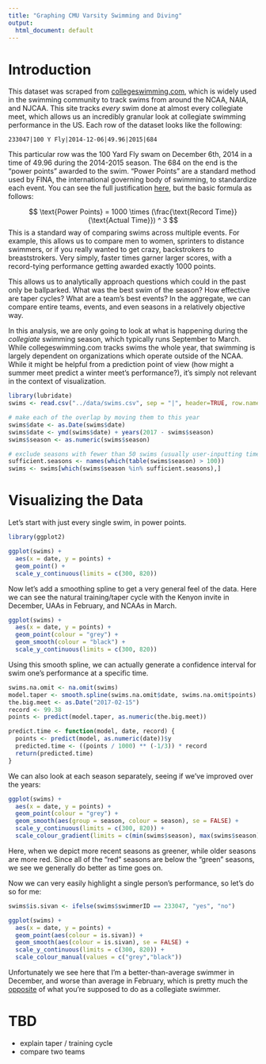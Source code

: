 ```yaml
---
title: "Graphing CMU Varsity Swimming and Diving"
output:
  html_document: default
---
```


# Introduction

This dataset was scraped from [collegeswimming.com](collegeswimming.com), which is widely used in the swimming community to track swims from around the NCAA, NAIA, and NJCAA. This site tracks *every* swim done at almost every collegiate meet, which allows us an incredibly granular look at collegiate swimming performance in the US. Each row of the dataset looks like the following:

`
  233047|100 Y Fly|2014-12-06|49.96|2015|684
`

This particular row was the 100 Yard Fly swam on December 6th, 2014 in a time of 49.96 during the 2014-2015 season. The 684 on the end is the "power points" awarded to the swim. "Power Points" are a standard method used by FINA, the international governing body of swimming, to standardize each event. You can see the full justification [here](http://archives.fina.org/H2O/docs/FINApoints/FINA_Points_Table_20150205.pdf), but the basic formula as follows:

$$
  \text{Power Points} = 1000 \times  (\frac{\text{Record Time}}{\text{Actual Time}}) ^ 3
$$
This is a standard way of comparing swims across multiple events. For example, this allows us to compare men to women, sprinters to distance swimmers, or if you really wanted to get crazy, backstrokers to breaststrokers. Very simply, faster times garner larger scores, with a record-tying performance getting awarded exactly 1000 points.

This allows us to analytically approach questions which could in the past only be ballparked. What was the best swim of the season? How effective are taper cycles? What are a team's best events? In the aggregate, we can compare entire teams, events, and even seasons in a relatively objective way.

In this analysis, we are only going to look at what is happening during the *collegiate* swimming season, which typically runs September to March. While collegeswimming.com tracks swims the whole year, that swimming is largely dependent on organizations which operate outside of the NCAA. While it might be helpful from a prediction point of view (how might a summer meet predict a winter meet's performance?), it's simply not relevant in the context of visualization.

```r
library(lubridate)
swims <- read.csv("../data/swims.csv", sep = "|", header=TRUE, row.names = NULL)

# make each of the overlap by moving them to this year
swims$date <- as.Date(swims$date)
swims$date <- ymd(swims$date) + years(2017 - swims$season)
swims$season <- as.numeric(swims$season)

# exclude seasons with fewer than 50 swims (usually user-inputting times which aren't relevant)
sufficient.seasons <- names(which(table(swims$season) > 100))
swims <- swims[which(swims$season %in% sufficient.seasons),]
```

# Visualizing the Data

Let's start with just every single swim, in power points.

```r
library(ggplot2)

ggplot(swims) +
  aes(x = date, y = points) +
  geom_point() +
  scale_y_continuous(limits = c(300, 820))
```

Now let's add a smoothing spline to get a very general feel of the data. Here we can see the natural training/taper cycle with the Kenyon invite in December, UAAs in February, and NCAAs in March.

```r
ggplot(swims) +
  aes(x = date, y = points) +
  geom_point(colour = "grey") +
  geom_smooth(colour = "black") +
  scale_y_continuous(limits = c(300, 820))
```

Using this smooth spline, we can actually generate a confidence interval for swim one's performance at a specific time.

```r
swims.na.omit <- na.omit(swims)
model.taper <- smooth.spline(swims.na.omit$date, swims.na.omit$points)
the.big.meet <- as.Date("2017-02-15")
record <- 99.38
points <- predict(model.taper, as.numeric(the.big.meet))

predict.time <- function(model, date, record) {
  points <- predict(model, as.numeric(date))$y
  predicted.time <- ((points / 1000) ** (-1/3)) * record
  return(predicted.time)
}
```

We can also look at each season separately, seeing if we've improved over the years:

```r
ggplot(swims) +
  aes(x = date, y = points) +
  geom_point(colour = "grey") +
  geom_smooth(aes(group = season, colour = season), se = FALSE) +
  scale_y_continuous(limits = c(300, 820)) +
  scale_colour_gradient(limits = c(min(swims$season), max(swims$season)), low = "red", high = "green")
```

Here, when we depict more recent seasons as greener, while older seasons are more red. Since all of the "red" seasons are below the "green" seasons, we see we generally do better as time goes on.

Now we can very easily highlight a single person's performance, so let's do so for me:

```r
swims$is.sivan <- ifelse(swims$swimmerID == 233047, "yes", "no")

ggplot(swims) +
  aes(x = date, y = points) +
  geom_point(aes(colour = is.sivan)) +
  geom_smooth(aes(colour = is.sivan), se = FALSE) +
  scale_y_continuous(limits = c(300, 820)) +
  scale_colour_manual(values = c("grey","black"))
```

Unfortunately we see here that I'm a better-than-average swimmer in December, and worse than average in February, which is pretty much the [opposite](https://twitter.com/NotSwimSwam/status/804511501734346752) of what you're supposed to do as a collegiate swimmer.

# TBD

- explain taper / training cycle
- compare two teams
